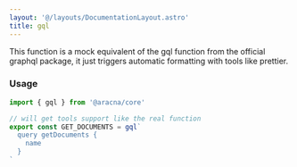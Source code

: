 ```yaml
---
layout: '@/layouts/DocumentationLayout.astro'
title: gql
---
```


This function is a mock equivalent of the gql function from the official graphql package, it just triggers automatic formatting with tools like prettier.

### Usage

```ts
import { gql } from '@aracna/core'

// will get tools support like the real function
export const GET_DOCUMENTS = gql`
  query getDocuments {
    name
  }
`
```

